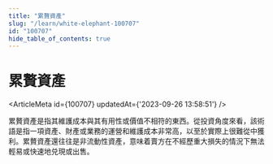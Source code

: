 ```yaml
---
title: "累贅資產"
slug: "/learn/white-elephant-100707"
id: "100707"
hide_table_of_contents: true
---
```



# 累贅資產

<ArticleMeta id={100707} updatedAt={'2023-09-26 13:58:51'} />
<div className='border-solid border-b border-t-0 my-4 border-[var(--ifm-color-gray-300)]' />

累贅資產是指其維護成本與其有用性或價值不相符的東西。從投資角度來看，該術語是指一項資產、財產或業務的運營和維護成本非常高，以至於實際上很難從中獲利。累贅資產還往往是非流動性資產，意味着賣方在不經歷重大損失的情況下無法輕易或快速地兑現或出售。
